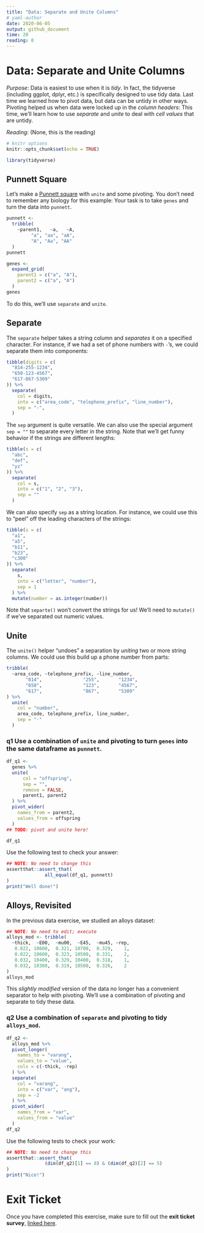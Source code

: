 ```yaml
---
title: "Data: Separate and Unite Columns"
# yaml-author
date: 2020-06-05
output: github_document
time: 20
reading: 0
---
```


# Data: Separate and Unite Columns

*Purpose*: Data is easiest to use when it is *tidy*. In fact, the tidyverse (including ggplot, dplyr, etc.) is specifically designed to use tidy data. Last time we learned how to pivot data, but data can be untidy in other ways. Pivoting helped us when data were locked up in the *column headers*: This time, we'll learn how to use *separate* and *unite* to deal with *cell values* that are untidy.

*Reading*: (None, this is the reading)

```r
# knitr options
knitr::opts_chunk$set(echo = TRUE)
```

```r
library(tidyverse)

```

## Punnett Square

<!-- ------------------------- -->

Let's make a [Punnett square](https://en.wikipedia.org/wiki/Punnett_square) with `unite` and some pivoting. You don't need to remember any biology for this example: Your task is to take `genes` and turn the data into `punnett`.

```r
punnett <-
  tribble(
    ~parent1,   ~a,   ~A,
         "a", "aa", "aA",
         "A", "Aa", "AA"
  )
punnett

genes <-
  expand_grid(
    parent1 = c("a", "A"),
    parent2 = c("a", "A")
  )
genes
```

To do this, we'll use `separate` and `unite`.

## Separate

The `separate` helper takes a string column and *separates* it on a specified character. For instance, if we had a set of phone numbers with `-`'s, we could separate them into components:

```r
tibble(digits = c(
  "814-255-1234",
  "650-123-4567",
  "617-867-5309"
)) %>% 
  separate(
    col = digits,
    into = c("area_code", "telephone_prefix", "line_number"),
    sep = "-",
  )
```

The `sep` argument is quite versatile. We can also use the special argument `sep = ""` to separate every letter in the string. Note that we'll get funny behavior if the strings are different lengths:

```r
tibble(s = c(
  "abc",
  "def",
  "yz"
)) %>% 
  separate(
    col = s,
    into = c("1", "2", "3"),
    sep = ""
  )
```

We can also specify `sep` as a string location. For instance, we could use this to "peel" off the leading characters of the strings:

```r
tibble(s = c(
  "a1",
  "a5",
  "b11",
  "b23",
  "c300"
)) %>% 
  separate(
    s,
    into = c("letter", "number"),
    sep = 1
  ) %>% 
  mutate(number = as.integer(number))
```

Note that `separte()` won't convert the strings for us! We'll need to `mutate()` if we've separated out numeric values.

## Unite

The `unite()` helper "undoes" a separation by *uniting* two or more string columns. We could use this build up a phone number from parts:

```r
tribble(
  ~area_code, ~telephone_prefix, ~line_number,
       "814",	            "255",       "1234",
       "650",	            "123",       "4567",
       "617",	            "867",       "5309"
) %>% 
  unite(
    col = "number",
    area_code, telephone_prefix, line_number,
    sep = "-"
  )
```

### **q1** Use a combination of `unite` and pivoting to turn `genes` into the same dataframe as `punnett`.

```r
df_q1 <-
  genes %>% 
  unite(
      col = "offspring", 
      sep = "",
      remove = FALSE,
      parent1, parent2
  ) %>% 
  pivot_wider(
    names_from = parent2,
    values_from = offspring
  )
## TODO: pivot and unite here!

df_q1
```

Use the following test to check your answer:

```r
## NOTE: No need to change this
assertthat::assert_that(
              all_equal(df_q1, punnett)
)
print("Well done!")
```

## Alloys, Revisited

<!-- ------------------------- -->

In the previous data exercise, we studied an alloys dataset:

```r
## NOTE: No need to edit; execute
alloys_mod <- tribble(
  ~thick,  ~E00,  ~mu00,  ~E45,  ~mu45, ~rep,
   0.022, 10600,  0.321, 10700,  0.329,    1,
   0.022, 10600,  0.323, 10500,  0.331,    2,
   0.032, 10400,  0.329, 10400,  0.318,    1,
   0.032, 10300,  0.319, 10500,  0.326,    2
)
alloys_mod
```

This *slightly modified* version of the data no longer has a convenient separator to help with pivoting. We'll use a combination of pivoting and separate to tidy these data.

### **q2** Use a combination of `separate` and pivoting to tidy `alloys_mod`.

```r
df_q2 <-
  alloys_mod %>%
  pivot_longer(
    names_to = "varang",
    values_to = "value",
    cols = c(-thick, -rep)
  ) %>% 
  separate(
    col = "varang",
    into = c("var", "ang"),
    sep = -2
  ) %>% 
  pivot_wider(
    names_from = "var",
    values_from = "value"
  )
df_q2
```

Use the following tests to check your work:

```r
## NOTE: No need to change this
assertthat::assert_that(
              (dim(df_q2)[1] == 8) & (dim(df_q2)[2] == 5)
)
print("Nice!")
```

<!-- include-exit-ticket -->

# Exit Ticket

<!-- -------------------------------------------------- -->

Once you have completed this exercise, make sure to fill out the **exit ticket survey**, [linked here](https://docs.google.com/forms/d/e/1FAIpQLSeuq2LFIwWcm05e8-JU84A3irdEL7JkXhMq5Xtoalib36LFHw/viewform?usp=pp_url&entry.693978880=e-data04-separate-unite-assignment.Rmd).
